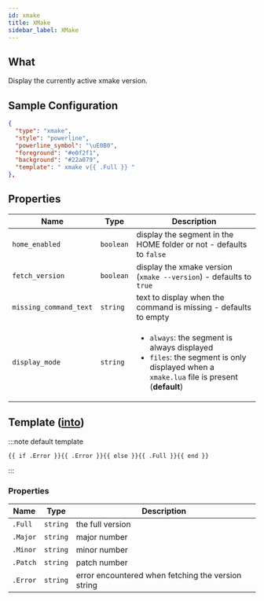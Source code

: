 ```yaml
---
id: xmake
title: XMake
sidebar_label: XMake
---
```


## What

Display the currently active xmake version.

## Sample Configuration

```json
{
  "type": "xmake",
  "style": "powerline",
  "powerline_symbol": "\uE0B0",
  "foreground": "#e0f2f1",
  "background": "#22a079",
  "template": " xmake v{{ .Full }} "
},
```

## Properties

| Name                   | Type      | Description                                                                                                                                                 |
| ---------------------- | --------- | ----------------------------------------------------------------------------------------------------------------------------------------------------------- |
| `home_enabled`         | `boolean` | display the segment in the HOME folder or not - defaults to `false`                                                                                         |
| `fetch_version`        | `boolean` | display the xmake version (`xmake --version`) - defaults to `true`                                                                                          |
| `missing_command_text` | `string`  | text to display when the command is missing - defaults to empty                                                                                             |
| `display_mode`         | `string`  | <ul><li>`always`: the segment is always displayed</li><li>`files`: the segment is only displayed when a `xmake.lua` file is present (**default**)</li></ul> |

## Template ([into][templates])

:::note default template

```template
{{ if .Error }}{{ .Error }}{{ else }}{{ .Full }}{{ end }}
```

:::

### Properties

| Name     | Type     | Description                                        |
| -------- | -------- | -------------------------------------------------- |
| `.Full`  | `string` | the full version                                   |
| `.Major` | `string` | major number                                       |
| `.Minor` | `string` | minor number                                       |
| `.Patch` | `string` | patch number                                       |
| `.Error` | `string` | error encountered when fetching the version string |

[templates]: /docs/configuration/templates
